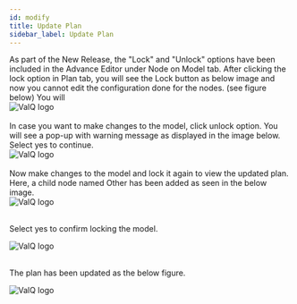 ```yaml
---
id: modify
title: Update Plan
sidebar_label: Update Plan
---
```



<div style={{textAlign: 'justify'}}>
As part of the New Release, the "Lock" and "Unlock" options have been
included in the Advance Editor under Node on Model tab. After
clicking the lock option in Plan tab, you will see the Lock button as below image
and now you cannot edit the configuration done for the nodes. (see figure below) You will  </ div> <br />

<div style={{textAlign: 'center'}}>
  <Zoom>
<img alt="ValQ logo" src={useBaseUrl('/doc-images/plan/plan22.png')} />
  </Zoom>
</div> <br />

<div style={{textAlign: 'justify'}}>
In case you want to make changes to the model, click unlock option. You will
see a pop-up with warning message as displayed in the image below. Select yes to continue.</ div> <br />

<div style={{textAlign: 'center'}}>
  <Zoom>
<img alt="ValQ logo" src={useBaseUrl('/doc-images/plan/plan23.png')} />
  </Zoom>
</div> <br />

<div style={{textAlign: 'justify'}}>
Now make changes to the model and lock it again to view the updated plan.
Here, a child node named Other has been added as seen in the below image.</ div> <br />

<div style={{textAlign: 'center'}}>
  <Zoom>
<img alt="ValQ logo" src={useBaseUrl('/doc-images/plan/plan24.png')} />
  </Zoom>
</div> <br />

Select yes to confirm locking the model.

<div style={{textAlign: 'center'}}>
  <Zoom>
<img alt="ValQ logo" src={useBaseUrl('/doc-images/plan/plan25.png')} />
  </Zoom>
</div> <br />

The plan has been updated as the below figure.

<div style={{textAlign: 'center'}}>
  <Zoom>
<img alt="ValQ logo" src={useBaseUrl('/doc-images/plan/plan26.png')} />
  </Zoom>
</div>